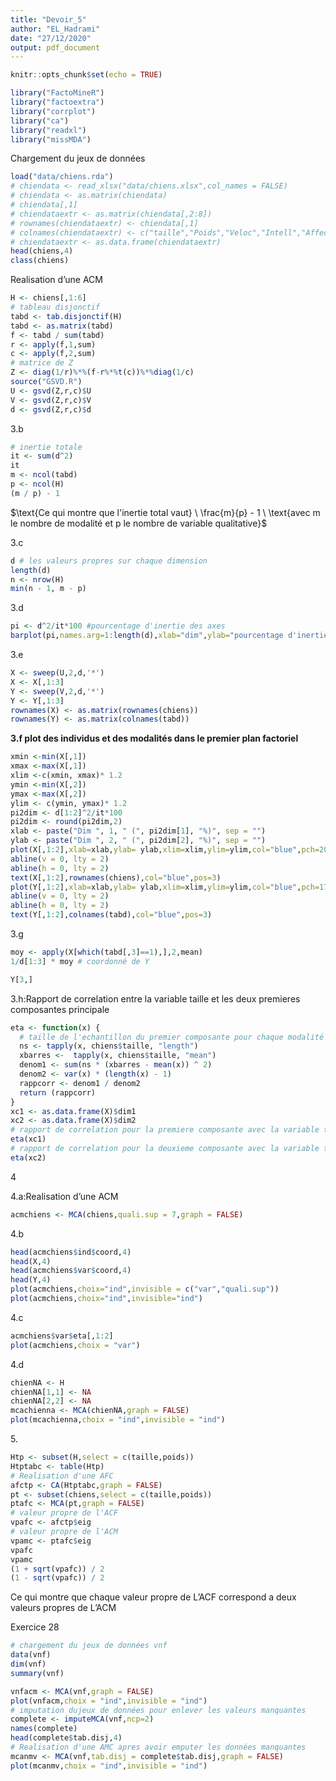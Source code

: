```yaml
---
title: "Devoir_5"
author: "EL_Hadrami"
date: "27/12/2020"
output: pdf_document
---
```


```r
knitr::opts_chunk$set(echo = TRUE)
```

```r
library("FactoMineR")
library("factoextra")
library("corrplot")
library("ca")
library("readxl")
library("missMDA")
```

$\text{Chargement du jeux de données}$

```r
load("data/chiens.rda")
# chiendata <- read_xlsx("data/chiens.xlsx",col_names = FALSE)
# chiendata <- as.matrix(chiendata)
# chiendata[,1]
# chiendataextr <- as.matrix(chiendata[,2:8])
# rownames(chiendataextr) <- chiendata[,1]
# colnames(chiendataextr) <- c("taille","Poids","Veloc","Intell","Affec","Agress","Role")
# chiendataextr <- as.data.frame(chiendataextr)
head(chiens,4)
class(chiens)
```
$\text{Realisation d'une ACM}$

```r
H <- chiens[,1:6]
# tableau disjonctif
tabd <- tab.disjonctif(H)
tabd <- as.matrix(tabd)
f <- tabd / sum(tabd)
r <- apply(f,1,sum)
c <- apply(f,2,sum)
# matrice de Z
Z <- diag(1/r)%*%(f-r%*%t(c))%*%diag(1/c)
source("GSVD.R")
U <- gsvd(Z,r,c)$U
V <- gsvd(Z,r,c)$V
d <- gsvd(Z,r,c)$d
```

$\text{3.b}$

```r
# inertie totale
it <- sum(d^2)
it
m <- ncol(tabd)
p <- ncol(H)
(m / p) - 1 
```

$\text{Ce qui montre que l'inertie total vaut} \ \frac{m}{p} - 1 \ \text{avec m le nombre de modalité et p le nombre de variable qualitative}$

$\text{3.c}$

```r
d # les valeurs propres sur chaque dimension
length(d)
n <- nrow(H)
min(n - 1, m - p)
```

$\text{3.d}$

```r
pi <- d^2/it*100 #pourcentage d'inertie des axes
barplot(pi,names.arg=1:length(d),xlab="dim",ylab="pourcentage d'inertie expliquée",col="blue",main="diagramme en barre de pourcentage d'inertie")
```

$\text{3.e}$

```r
X <- sweep(U,2,d,'*')
X <- X[,1:3]
Y <- sweep(V,2,d,'*')
Y <- Y[,1:3]
rownames(X) <- as.matrix(rownames(chiens))
rownames(Y) <- as.matrix(colnames(tabd))
```

$\textbf{3.f plot des individus et des modalités dans le premier plan factoriel}$

```r
xmin <-min(X[,1])
xmax <-max(X[,1])
xlim <-c(xmin, xmax)* 1.2
ymin <-min(X[,2])
ymax <-max(X[,2])
ylim <- c(ymin, ymax)* 1.2
pi2dim <- d[1:2]^2/it*100
pi2dim <- round(pi2dim,2)
xlab <- paste("Dim ", 1, " (", pi2dim[1], "%)", sep = "")
ylab <- paste("Dim ", 2, " (", pi2dim[2], "%)", sep = "")
plot(X[,1:2],xlab=xlab,ylab= ylab,xlim=xlim,ylim=ylim,col="blue",pch=20,main="Premier plan factoriel")
abline(v = 0, lty = 2)
abline(h = 0, lty = 2)
text(X[,1:2],rownames(chiens),col="blue",pos=3)
plot(Y[,1:2],xlab=xlab,ylab= ylab,xlim=xlim,ylim=ylim,col="blue",pch=17,main="Premier plan factoriel")
abline(v = 0, lty = 2)
abline(h = 0, lty = 2)
text(Y[,1:2],colnames(tabd),col="blue",pos=3)
```


$\text{3.g}$

```r
moy <- apply(X[which(tabd[,3]==1),],2,mean)
1/d[1:3] * moy # coordonné de Y 

Y[3,]
```

$\text{3.h:Rapport de correlation entre la variable taille et les deux premieres composantes principale}$

```r
eta <- function(x) {
  # taille de l'echantillon du premier composante pour chaque modalité de la varoable taille
  ns <- tapply(x, chiens$taille, "length")
  xbarres <-  tapply(x, chiens$taille, "mean")
  denom1 <- sum(ns * (xbarres - mean(x)) ^ 2)
  denom2 <- var(x) * (length(x) - 1)
  rappcorr <- denom1 / denom2
  return (rappcorr)
}
xc1 <- as.data.frame(X)$dim1
xc2 <- as.data.frame(X)$dim2
# rapport de correlation pour la premiere composante avec la variable taille
eta(xc1)
# rapport de correlation pour la deuxieme composante avec la variable taille
eta(xc2)
```

$\text{4}$

$\text{4.a:Realisation d'une ACM}$

```r
acmchiens <- MCA(chiens,quali.sup = 7,graph = FALSE)
```

$\text{4.b}$

```r
head(acmchiens$ind$coord,4)
head(X,4)
head(acmchiens$var$coord,4)
head(Y,4)
plot(acmchiens,choix="ind",invisible = c("var","quali.sup"))
plot(acmchiens,choix="ind",invisible="ind")
```

$\text{4.c}$

```r
acmchiens$var$eta[,1:2]
plot(acmchiens,choix = "var")
```

$\text{4.d}$

```r
chienNA <- H
chienNA[1,1] <- NA
chienNA[2,2] <- NA
mcachienna <- MCA(chienNA,graph = FALSE)
plot(mcachienna,choix = "ind",invisible = "ind")
```

$\text{5.}$

```r
Htp <- subset(H,select = c(taille,poids))
Htptabc <- table(Htp)
# Realisation d'une AFC
afctp <- CA(Htptabc,graph = FALSE)
pt <- subset(chiens,select = c(taille,poids))
ptafc <- MCA(pt,graph = FALSE)
# valeur propre de l'ACF
vpafc <- afctp$eig
# valeur propre de l'ACM
vpamc <- ptafc$eig
vpafc
vpamc
(1 + sqrt(vpafc)) / 2
(1 - sqrt(vpafc)) / 2
```

$\text{Ce qui montre que chaque valeur propre de L'ACF correspond a deux 
valeurs propres de L'ACM}$


$\text{Exercice 28}$

```r
# chargement du jeux de données vnf
data(vnf)
dim(vnf)
summary(vnf)
```

```r
vnfacm <- MCA(vnf,graph = FALSE)
plot(vnfacm,choix = "ind",invisible = "ind")
# imputation dujeux de données pour enlever les valeurs manquantes
complete <- imputeMCA(vnf,ncp=2)
names(complete)
head(complete$tab.disj,4)
# Realisation d'une AMC apres avoir emputer les données manquantes
mcanmv <- MCA(vnf,tab.disj = complete$tab.disj,graph = FALSE)
plot(mcanmv,choix = "ind",invisible = "ind")
```


